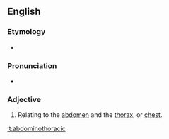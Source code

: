 ==English==

===Etymology===
* {{prefix|abdomino|thoracic|t1=abdomen|t2=chest}}

===Pronunciation===
* {{a|US}} {{IPA|/æbˌdɑm.ɪ.noʊ.θɔɹ.æs.ɪk/|/æbˌdɑm.ɪ.noʊ.θoʊ.ɹæs.ɪk/}}

===Adjective===
{{en-adj|-}}

# Relating to the [[abdomen]] and the [[thorax]], or [[chest]].

[[it:abdominothoracic]]